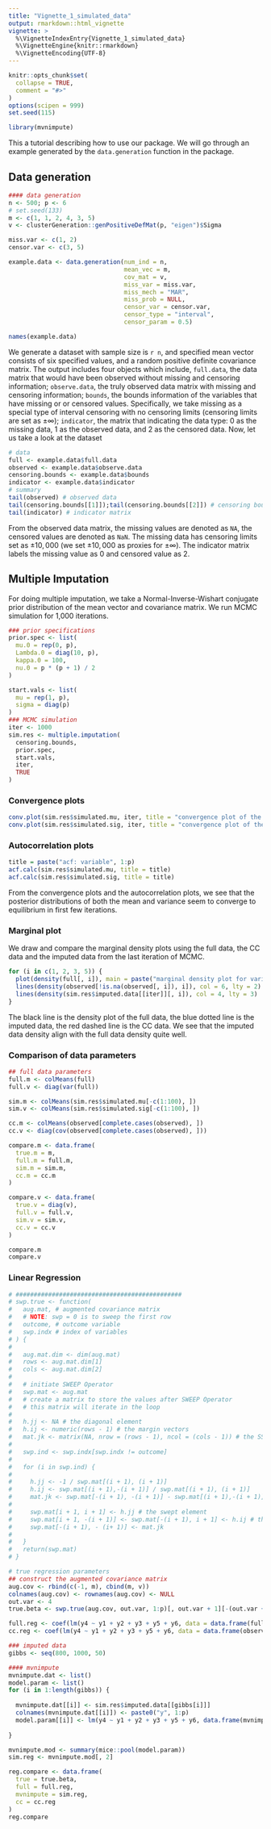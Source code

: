 ```yaml
---
title: "Vignette_1_simulated_data"
output: rmarkdown::html_vignette
vignette: >
  %\VignetteIndexEntry{Vignette_1_simulated_data}
  %\VignetteEngine{knitr::rmarkdown}
  %\VignetteEncoding{UTF-8}
---
```


```r
knitr::opts_chunk$set(
  collapse = TRUE,
  comment = "#>"
)
options(scipen = 999)
set.seed(115)
```

```r
library(mvnimpute)
```

This a tutorial describing how to use our package. We will go through an example generated by the `data.generation` function in the package.

## Data generation

```r
#### data generation
n <- 500; p <- 6
# set.seed(133)
m <- c(1, 1, 2, 4, 3, 5)
v <- clusterGeneration::genPositiveDefMat(p, "eigen")$Sigma

miss.var <- c(1, 2)
censor.var <- c(3, 5)

example.data <- data.generation(num_ind = n,
                                mean_vec = m,
                                cov_mat = v,
                                miss_var = miss.var,
                                miss_mech = "MAR",
                                miss_prob = NULL,
                                censor_var = censor.var,
                                censor_type = "interval",
                                censor_param = 0.5)

names(example.data)
```

We generate a dataset with sample size is `r n`, and specified mean vector consists of six specified values, and a random positive definite covariance matrix. The output includes four objects which include, `full.data`, the data matrix that would have been observed without missing and censoring information; `observe.data`, the truly observed data matrix with missing and censoring information; `bounds`, the bounds information of the variables that have missing or or censored values. Specifically, we take missing as a special type of interval censoring with no censoring limits (censoring limits are set as $\pm \infty$); `indicator`, the matrix that indicating the data type: 0 as the missing data, 1 as the observed data, and 2 as the censored data. Now, let us take a look at the dataset

```r
# data
full <- example.data$full.data
observed <- example.data$observe.data
censoring.bounds <- example.data$bounds
indicator <- example.data$indicator
# summary
tail(observed) # observed data
tail(censoring.bounds[[1]]);tail(censoring.bounds[[2]]) # censoring bounds information
tail(indicator) # indicator matrix
```

From the observed data matrix, the missing values are denoted as `NA`, the censored values are denoted as `NaN`. The missing data has censoring limits set as $\pm 10,000$ (we set $\pm 10,000$ as proxies for $\pm \infty$). The indicator matrix labels the missing value as 0 and censored value as 2.

## Multiple Imputation

For doing multiple imputation, we take a Normal-Inverse-Wishart conjugate prior distribution of the mean vector and covariance matrix. We run MCMC simulation for 1,000 iterations.

```r
### prior specifications
prior.spec <- list(
  mu.0 = rep(0, p),
  Lambda.0 = diag(10, p),
  kappa.0 = 100,
  nu.0 = p * (p + 1) / 2
)

start.vals <- list(
  mu = rep(1, p),
  sigma = diag(p)
)
### MCMC simulation
iter <- 1000
sim.res <- multiple.imputation(
  censoring.bounds,
  prior.spec,
  start.vals,
  iter,
  TRUE
)
```

### Convergence plots

```r
conv.plot(sim.res$simulated.mu, iter, title = "convergence plot of the mean values")
conv.plot(sim.res$simulated.sig, iter, title = "convergence plot of the variance values")
```

### Autocorrelation plots

```r
title = paste("acf: variable", 1:p)
acf.calc(sim.res$simulated.mu, title = title)
acf.calc(sim.res$simulated.sig, title = title)
```

From the convergence plots and the autocorrelation plots, we see that the posterior distributions of both the mean and variance seem to converge to equilibrium in first few iterations. 

### Marginal plot

We draw and compare the marginal density plots using the full data, the CC data and the imputed data from the last iteration of MCMC.

```r
for (i in c(1, 2, 3, 5)) {
  plot(density(full[, i]), main = paste("marginal density plot for variable", i))
  lines(density(observed[!is.na(observed[, i]), i]), col = 6, lty = 2)
  lines(density(sim.res$imputed.data[[iter]][, i]), col = 4, lty = 3)
}
```

The black line is the density plot of the full data, the blue dotted line is the imputed data, the red dashed line is the CC data. We see that the imputed data density align with the full data density quite well.

### Comparison of data parameters

```r
## full data parameters
full.m <- colMeans(full)
full.v <- diag(var(full))

sim.m <- colMeans(sim.res$simulated.mu[-c(1:100), ])
sim.v <- colMeans(sim.res$simulated.sig[-c(1:100), ])

cc.m <- colMeans(observed[complete.cases(observed), ])
cc.v <- diag(cov(observed[complete.cases(observed), ]))

compare.m <- data.frame(
  true.m = m,
  full.m = full.m,
  sim.m = sim.m,
  cc.m = cc.m
)

compare.v <- data.frame(
  true.v = diag(v),
  full.v = full.v,
  sim.v = sim.v,
  cc.v = cc.v
)

compare.m
compare.v
```

### Linear Regression
```r
# ##############################################
# swp.true <- function(
#   aug.mat, # augmented covariance matrix
#   # NOTE: swp = 0 is to sweep the first row
#   outcome, # outcome variable
#   swp.indx # index of variables
# ) {
#   
#   aug.mat.dim <- dim(aug.mat)
#   rows <- aug.mat.dim[1]
#   cols <- aug.mat.dim[2]
#   
#   # initiate SWEEP Operator
#   swp.mat <- aug.mat
#   # create a matrix to store the values after SWEEP Operator
#   # this matrix will iterate in the loop
#   
#   h.jj <- NA # the diagonal element
#   h.ij <- numeric(rows - 1) # the margin vectors
#   mat.jk <- matrix(NA, nrow = (rows - 1), ncol = (cols - 1)) # the SS-CP matrix
#   
#   swp.ind <- swp.indx[swp.indx != outcome]
#   
#   for (i in swp.ind) {
#     
#     h.jj <- -1 / swp.mat[(i + 1), (i + 1)]
#     h.ij <- swp.mat[(i + 1),-(i + 1)] / swp.mat[(i + 1), (i + 1)]
#     mat.jk <- swp.mat[-(i + 1), -(i + 1)] - swp.mat[(i + 1),-(i + 1)] %*% t(swp.mat[(i + 1),-(i + 1)]) / swp.mat[(i + 1), (i + 1)]
#     
#     swp.mat[i + 1, i + 1] <- h.jj # the swept element
#     swp.mat[i + 1, -(i + 1)] <- swp.mat[-(i + 1), i + 1] <- h.ij # the swept row and column
#     swp.mat[-(i + 1), - (i+ 1)] <- mat.jk
#     
#   }
#   return(swp.mat)
# }
```

```r
# true regression parameters
## construct the augmented covariance matrix
aug.cov <- rbind(c(-1, m), cbind(m, v))
colnames(aug.cov) <- rownames(aug.cov) <- NULL
out.var <- 4
true.beta <- swp.true(aug.cov, out.var, 1:p)[, out.var + 1][-(out.var + 1)]
```

```r
full.reg <- coef(lm(y4 ~ y1 + y2 + y3 + y5 + y6, data = data.frame(full)))
cc.reg <- coef(lm(y4 ~ y1 + y2 + y3 + y5 + y6, data = data.frame(observed)))

### imputed data
gibbs <- seq(800, 1000, 50)

#### mvnimpute
mvnimpute.dat <- list()
model.param <- list()
for (i in 1:length(gibbs)) {
  
  mvnimpute.dat[[i]] <- sim.res$imputed.data[[gibbs[i]]]
  colnames(mvnimpute.dat[[i]]) <- paste0("y", 1:p)
  model.param[[i]] <- lm(y4 ~ y1 + y2 + y3 + y5 + y6, data.frame(mvnimpute.dat[[i]]))
  
}

mvnimpute.mod <- summary(mice::pool(model.param))
sim.reg <- mvnimpute.mod[, 2]

reg.compare <- data.frame(
  true = true.beta,
  full = full.reg,
  mvnimpute = sim.reg,
  cc = cc.reg
)
reg.compare
```
